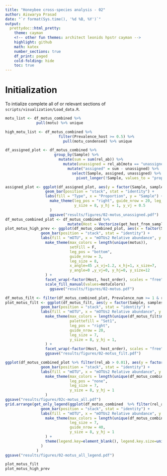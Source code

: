 ```yaml
---
title: "Honeybee cross-species analysis - 02"
author: Aiswarya Prasad
date: "`r format(Sys.time(), '%d %B, %Y')`"
output:
  prettydoc::html_pretty:
    theme: cayman
    <!-- other fun themes: architect leonids hpstr cayman -->
    highlight: github
    math: katex
    number_sections: true
    df_print: paged
    cold-folding: hide
    toc: true
---
```


# Initialization

To intialize complete all of or relevant sections of `scripts/visualization/Load_data.R`.

```r
motu_list <- df_motus_combined %>%
              pull(motu) %>% unique

high_motu_list <- df_motus_combined %>%
                        filter(Prevalence_host >= 0.5) %>%
                          pull(motu_condensed) %>% unique

df_assigned_plot <- df_motus_combined %>%
                      group_by(Sample) %>%
                        mutate(sum = sum(rel_ab)) %>%
                          mutate(unassigned = rel_ab[motu == "unassigned"]) %>%
                            mutate("assigned" = sum - unassigned) %>%
                              select(Sample, assigned, unassigned) %>%
                                pivot_longer(!Sample, values_to = "proportion", names_to = "Type")

assigned_plot <- ggplot(df_assigned_plot, aes(y = factor(Sample, samples), x = proportion, fill = factor(Type, levels = c("unassigned", "assigned")))) +
                  geom_bar(position = "stack", stat = "identity") +
                  labs(fill = "Type", x = "Proportion", y = "Sample") +
                    make_theme(leg_pos = "right", guide_nrow = 20, leg_size = 7,
                               y_size = 8, y_hj = 1, y_vj = 0.5
                    )
                    ggsave("results/figures/02-motus_unassigned.pdf")
df_motus_combined_plot <- df_motus_combined %>%
                            mutate(Host = Vectorize(get_host_from_sample_name)(Sample))
plot_motus_high_prev <- ggplot(df_motus_combined_plot, aes(x = factor(Sample, samples), y = rel_ab, fill = factor(motu_condensed, motus))) +
                geom_bar(position = "stack", stat = "identity") +
                labs(fill = "mOTU", x = "mOTUs2 Relative abundance", y = "Sample") +
                  make_theme(max_colors = length(unique(motus)),
                             setFill = F,
                             leg_pos = "bottom",
                             guide_nrow = 3,
                             leg_size = 8,
                             x_angle=45 ,x_vj=1.2, x_hj=1, x_size=7,
                             y_angle=0 ,y_vj=0, y_hj=0, y_size=12
                  ) +
                  facet_wrap(~factor(Host, host_order), scales = "free") +
                  scale_fill_manual(values=motuColors)
                    ggsave("results/figures/02-motus.pdf")

df_motus_filt <- filter(df_motus_combined_plot, Prevalence_num >= 1 & rel_ab > 0.01)
plot_motus_filt <- ggplot(df_motus_filt, aes(y = factor(Sample, samples), x = rel_ab, fill = factor(motu_condensed))) +
                geom_bar(position = "stack", stat = "identity") +
                labs(fill = "mOTU", x = "mOTUs2 Relative abundance", y = "Sample") +
                  make_theme(max_colors = length(unique(df_motus_filt$motu_condensed)),
                             palettefill = "Set1",
                             leg_pos = "right",
                             guide_nrow = 20,
                             leg_size = 7,
                             y_size = 8, y_hj = 1,
                  ) +
                  facet_wrap(~factor(Host, host_order), scales = "free")
                  ggsave("results/figures/02-motus_filt.pdf")

ggplot(df_motus_combined_plot %>% filter(rel_ab > 0.01), aes(y = factor(Sample, samples), x = rel_ab, fill = factor(motu))) +
                geom_bar(position = "stack", stat = "identity") +
                labs(fill = "mOTU", x = "mOTUs2 Relative abundance", y = "Sample") +
                  make_theme(max_colors = length(unique(df_motus_combined$motu)),
                             leg_pos = "none",
                             leg_size = 7,
                             y_size = 8, y_hj = 1
                  )
ggsave("results/figures/02c-motus_all.pdf")
grid.arrange(get_only_legend(ggplot(df_motus_combined  %>% filter(rel_ab > 0.01), aes(y = factor(Sample, samples), x = rel_ab, fill = factor(motu))) +
                geom_bar(position = "stack", stat = "identity") +
                labs(fill = "mOTU", x = "mOTUs2 Relative abundance", y = "Sample") +
                  make_theme(max_colors = length(unique(df_motus_combined$motu)),
                             leg_size = 7,
                             guide_nrow = 40,
                             y_size = 8, y_hj = 1
                  ) +
                  theme(legend.key=element_blank(), legend.key.size=unit(5,"point"))
                )
              )
ggsave("results/figures/02-motus_all_legend.pdf")

plot_motus_filt
plot_motus_high_prev
```